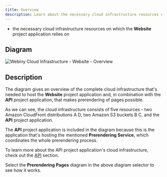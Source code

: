 ```yaml
---
title: Overview
description: Learn about the necessary cloud infrastructure resources on which the Website project application relies on.
---
```



<Alert type="success" title="What you’ll learn">

- the necessary cloud infrastructure resources on which the **Website** project application relies on

</Alert>

## Diagram

![Webiny Cloud Infrastructure - Website - Overview](./assets/overview/webiny_website_overview.png)

## Description

The diagram gives an overview of the complete cloud infrastructure that's needed to host the **Website** project application and, in combination with the **API** project application, that makes prerendering of pages possible.

As we can see, the cloud infrastructure consists of five resources - two Amazon CloudFront distributions <diagram-letter>A</diagram-letter> <diagram-letter>D</diagram-letter>, two Amazon S3 buckets <diagram-letter>B</diagram-letter> <diagram-letter>C</diagram-letter>, and the **API** project application.

The **API** project application is included in the diagram because this is the application that's hosting the mentioned **Prerendering Service**, which coordinates the whole prerendering process.

<Alert type="info">

To learn more about the API project application's cloud infrastructure, check out the [API](/docs/{version}/architecture/api/introduction) section.

</Alert>

Select the **Prerendering Pages** diagram in the above diagram selector to see how it works.
